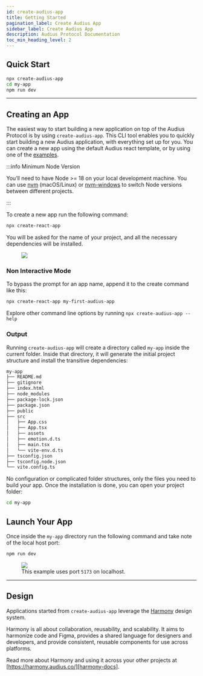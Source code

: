 ```yaml
---
id: create-audius-app
title: Getting Started
pagination_label: Create Audius App
sidebar_label: Create Audius App
description: Audius Protocol Documentation
toc_min_heading_level: 2
---
```



## Quick Start

```sh
npx create-audius-app
cd my-app
npm run dev
```

---

## Creating an App

The easiest way to start building a new application on top of the Audius Protocol is by using
`create-audius-app`. This CLI tool enables you to quickly start building a new Audius application,
with everything set up for you. You can create a new app using the default Audius react template, or
by using one of the [examples][example-repo].

:::info Minimum Node Version

You’ll need to have Node >= 18 on your local development machine. You can use [nvm][nvm-url]
(macOS/Linux) or [nvm-windows][nvm-windows-url] to switch Node versions between different projects.

:::

To create a new app run the following command:

```sh
npx create-react-app
```

You will be asked for the name of your project, and all the necessary dependencies will be
installed.

<!-- prettier-ignore -->
<figure className="screensnippet-wrapper">
  <img src={useBaseUrl('/img/create-audius-app/create-audius-app-terminal.svg')} />
</figure>

### Non Interactive Mode

To bypass the prompt for an app name, append it to the create command like this:

```sh
npx create-react-app my-first-audius-app
```

Explore other command line options by running `npx create-audius-app --help`

### Output

Running `create-audius-app` will create a directory called `my-app` inside the current folder.
Inside that directory, it will generate the initial project structure and install the transitive
dependencies:

```sh
my-app
├── README.md
├── gitignore
├── index.html
├── node_modules
├── package-lock.json
├── package.json
├── public
├── src
│   ├── App.css
│   ├── App.tsx
│   ├── assets
│   ├── emotion.d.ts
│   ├── main.tsx
│   └── vite-env.d.ts
├── tsconfig.json
├── tsconfig.node.json
└── vite.config.ts
```

No configuration or complicated folder structures, only the files you need to build your app. Once
the installation is done, you can open your project folder:

```sh
cd my-app
```

## Launch Your App

Once inside the `my-app` directory run the following command and take note of the local host port:

```sh
npm run dev
```

<!-- prettier-ignore -->
<figure className="screensnippet-wrapper">
  <img src={useBaseUrl('/img/create-audius-app/run-app-terminal.svg')} />
  <figcaption>This example uses port <code>5173</code> on localhost.</figcaption>
</figure>

---

## Design

Applications started from `create-audius-app` leverage the [Harmony][harmony-docs] design system.

Harmony is all about collaboration, reusability, and scalability. It aims to harmonize code and
Figma, provides a shared language for designers and developers, and provide consistent, reusable
components for use across platforms.

Read more about Harmony and using it across your other projects at
[https://harmony.audius.co/][harmony-docs].

<!-- prettier-ignore -->
[example-repo]: https://github.com/AudiusProject/audius-protocol/tree/main/packages/create-audius-app/examples
[nvm-url]: https://github.com/nvm-sh/nvm#installation
[nvm-windows-url]: https://github.com/coreybutler/nvm-windows#node-version-manager-nvm-for-windows
[harmony-docs]: https://harmony.audius.co/
